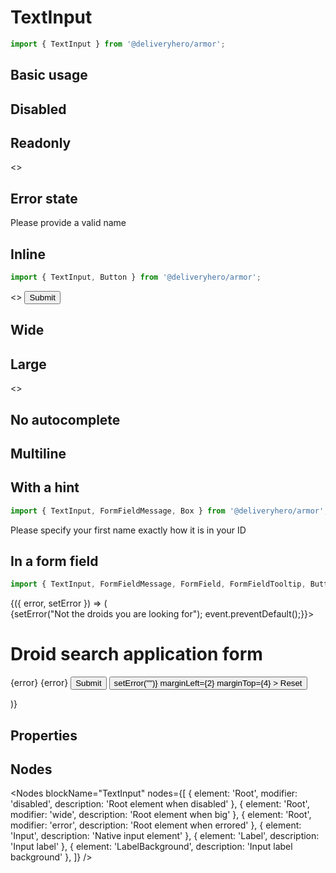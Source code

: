 
<Meta title="Components/TextInput" component={TextInput} />

# TextInput

~~~js
import { TextInput } from '@deliveryhero/armor';
~~~

## Basic usage

<Preview>
    <Story name="Basic usage" height="100px">
        <TextInput label="First name" name="first_name" />
    </Story>
</Preview>

## Disabled

<Preview>
    <Story name="Disabled" height="100px">
        <TextInput label="First name" name="first_name" disabled />
    </Story>
</Preview>

## Readonly

<Preview>
    <Story name="Readonly" height="100px">
        <>
            <TextInput label="First name" name="first_name" readOnly defaultValue="Joe" />
            <TextInput label="Last name missing" name="last_name" readOnly marginLeft={2} />
        </>
    </Story>
</Preview>

## Error state

<Preview>
    <Story name="Error state" height="100px">
        <FormField autoMargin>
                <TextInput label="First name" name="first_name" defaultValue="42" error />
            <FormFieldMessage error oneLine>
                Please provide a valid name
            </FormFieldMessage>
        </FormField>
    </Story>
</Preview>

## Inline

~~~js
import { TextInput, Button } from '@deliveryhero/armor';
~~~

<Preview>
    <Story name="Inline" height="100px">
        <>
            <TextInput label="First name" name="first_name" defaultValue="Joe" />
            <TextInput label="Last name" name="last_name" defaultValue="Smith" marginLeft={2} />
            <Button marginLeft={2}>Submit</Button>
        </>
    </Story>
</Preview>

## Wide

<Preview>
    <Story name="Wide" height="100px">
        <TextInput label="First name" name="first_name" wide />
    </Story>
</Preview>

## Large

<Preview>
    <Story name="Large" height="100px">
        <>
            <TextInput label="First name" name="first_name" defaultValue="Joe" />
            <TextInput label="Last name" name="last_name" defaultValue="Smith" marginLeft={2} large />
        </>
    </Story>
</Preview>

## No autocomplete

<Preview>
    <Story name="No autocomplete" height="100px">
        <TextInput label="First name" name="first_name" autoComplete="off" />
    </Story>
</Preview>

## Multiline

<Preview>
    <Story name="Multiline" height="240px">
        <TextInput label="Tell me how you have spent your summer" name="essay" multiline rows={5} minWidth="50%" />
    </Story>
</Preview>

## With a hint

~~~js
import { TextInput, FormFieldMessage, Box } from '@deliveryhero/armor';
~~~

<Preview>
    <Story name="With a hint" height="100px">
        <Box width="50%">
            <TextInput label="First name" name="first_name" defaultValue="Joe" wide />
            <FormFieldMessage>Please specify your first name exactly how it is in your ID</FormFieldMessage>
        </Box>
    </Story>
</Preview>

## In a form field

~~~js
import { TextInput, FormFieldMessage, FormField, FormFieldTooltip, Button } from '@deliveryhero/armor';
~~~

<Preview>
    <Story name="In a form field" height="320px">
        <StoryHelper>
            {({ error, setError }) => (
    <form onSubmit={(event) => {setError("Not the droids you are looking for"); event.preventDefault();}}>
        <h1>Droid search application form</h1>
        <FormField width="50%">
            <TextInput
                label="Droid name"
                name="droid_name"
                error={!!error}
                wide
            />
            <FormFieldMessage error oneLine>
                {error}
            </FormFieldMessage>
            <FormFieldTooltip visible={!!error}>
                {error}
            </FormFieldTooltip>
        </FormField>
        <FormField width="50%">
            <TextInput
                label="Owner name"
                name="owner_name"
                wide
            />
        </FormField>
        <Button
            type="submit"
            marginTop={4}
        >
            Submit
        </Button>
        <Button
            tertiary
            onClick={() => setError("")}
            marginLeft={2}
            marginTop={4}
        >
            Reset
        </Button>
    </form>
)}
</StoryHelper>
    </Story>
</Preview>

## Properties

<Props of={TextInput} />

## Nodes

<Nodes 
    blockName="TextInput"
    nodes={[
        { element: 'Root', modifier: 'disabled', description: 'Root element when disabled' },
        { element: 'Root', modifier: 'wide', description: 'Root element when big' },
        { element: 'Root', modifier: 'error', description: 'Root element when errored' },
        { element: 'Input', description: 'Native input element' },
        { element: 'Label', description: 'Input label' },
        { element: 'LabelBackground', description: 'Input label background' },
    ]}
/>
